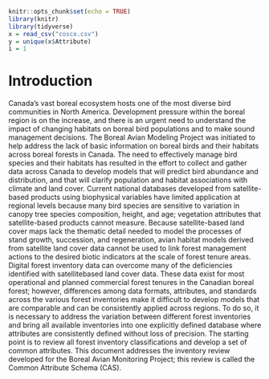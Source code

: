 ```r
knitr::opts_chunk$set(echo = TRUE)
library(knitr)
library(tidyverse)
x = read_csv("cosco.csv")
y = unique(x$Attribute)
i = 1
```

# Introduction {#intro}

Canada's vast boreal ecosystem hosts one of the most diverse bird communities in North
America. Development pressure within the boreal region is on the increase, and there is an
urgent need to understand the impact of changing habitats on boreal bird populations and to
make sound management decisions. The Boreal Avian Modeling Project was initiated to help
address the lack of basic information on boreal birds and their habitats across boreal forests in
Canada. The need to effectively manage bird species and their habitats has resulted in the
effort to collect and gather data across Canada to develop models that will predict bird
abundance and distribution, and that will clarify population and habitat associations with climate
and land cover.
Current national databases developed from satellite-based products using biophysical variables
have limited application at regional levels because many bird species are sensitive to variation
in canopy tree species composition, height, and age; vegetation attributes that satellite-based
products cannot measure. Because satellite-based land cover maps lack the thematic detail
needed to model the processes of stand growth, succession, and regeneration, avian habitat
models derived from satellite land cover data cannot be used to link forest management actions
to the desired biotic indicators at the scale of forest tenure areas.
Digital forest inventory data can overcome many of the deficiencies identified with satellitebased
land cover data. These data exist for most operational and planned commercial forest
tenures in the Canadian boreal forest; however, differences among data formats, attributes, and
standards across the various forest inventories make it difficult to develop models that are
comparable and can be consistently applied across regions. To do so, it is necessary to address
the variation between different forest inventories and bring all available inventories into one
explicitly defined database where attributes are consistently defined without loss of precision.
The starting point is to review all forest inventory classifications and develop a set of common
attributes. This document addresses the inventory review developed for the Boreal Avian
Monitoring Project; this review is called the Common Attribute Schema (CAS).
